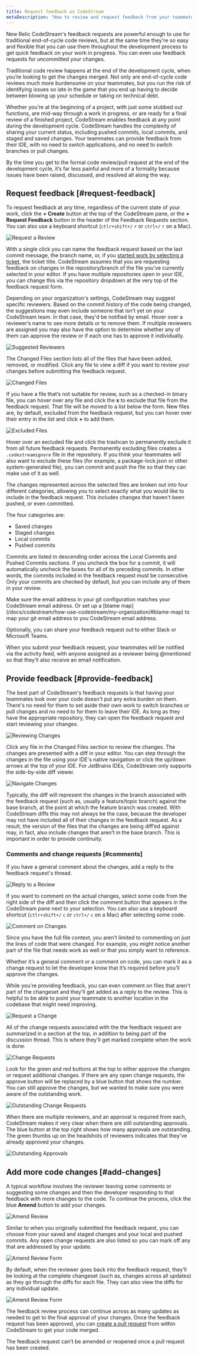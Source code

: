 ```yaml
---
title: Request feedback on CodeStream
metaDescription: "How to review and request feedback from your teammates, as well as how to make direct code changes."
---
```


New Relic CodeStream's feedback requests are powerful enough to use for traditional
end-of-cycle code reviews, but at the same time they're so easy and flexible
that you can use them throughout the development process to get quick feedback
on your work in progress. You can even use feedback requests for uncommitted your changes.

Traditional code review happens at the end of the development cycle, when you’re
looking to get the changes merged. Not only are end-of-cycle code reviews much
more burdensome on your teammates, but you run the risk of identifying issues so
late in the game that you end up having to decide between blowing up your
schedule or taking on technical debt.

Whether you’re at the beginning of a project, with just some stubbed out
functions, are mid-way through a work in progress, or are ready for a final
review of a finished project, CodeStream enables feedback at any point
during the development cycle. CodeStream handles the complexity of sharing your
current status, including pushed commits, local commits, and staged and saved
changes. Your teammates can provide feedback from their IDE, with no need to
switch applications, and no need to switch branches or pull changes.

By the time you get to the formal code review/pull request at the end of the
development cycle, it’s far less painful and more of a formality because issues
have been raised, discussed, and resolved all along the way.

## Request feedback [#request-feedback]

To request feedback at any time, regardless of the current state of your work,
click the **+ Create** button at the top of the CodeStream pane, or the **+ Request Feedback** 
button in the header of the Feedback Requests section. You can also use a
keyboard shortcut (`ctlr+shift+/` `r` or `ctrl+/` `r` on a Mac).

![Request a Review](/images/RequestFeedback.png)

With a single click you can name the feedback request based on the last commit
message, the branch name, or, if you [started work by selecting a
ticket](/docs/codestream/how-use-codestream/start-work/), the ticket title. CodeStream assumes that you are
requesting feedback on changes in the repository/branch of the file you've currently selected
in your editor. If you have multiple repositories open in your IDE, you can
change this via the repository dropdown at the very top of the feedback request form. 

Depending on your organization's
settings, CodeStream may suggest specific reviewers. Based on the commit history of the code
being changed, the suggestions may even include someone that isn't yet on your
CodeStream team. In that case, they'd be notified by email. Hover over a
reviewer’s name to see more details or to remove them. If multiple reviewers are
assigned you may also have the option to determine whether any of them can
approve the review or if each one has to approve it individually.

![Suggested Reviewers](/images/ReviewAssignment.png)

The Changed Files section lists all of the files that have been added, removed,
or modified. Click any file to view a diff if you want to review your changes
before submitting the feedback request.

![Changed Files](/images/ChangedFiles1.png)

If you have a file that’s not suitable for review, such as a checked-in binary
file, you can hover over any file and click the **x** to exclude that file from the
feedback request. That file will be moved to a list below the form. 
New files are, by default, excluded from the feedback request, but you can hover
over their entry in the list and click **+** to add them.

![Excluded Files](/images/ExcludeFromReview.png)

Hover over an excluded file and click the trashcan to permanently exclude it
from all future feedback requests. Permanently excluding files creates a
`.codestreamignore` file in the repository. If you think your teammates will also
want to exclude these files (for example, a package-lock.json or other system-generated
file), you can commit and push the file so that they can make use of it as well.

The changes represented across the selected files are broken out into four
different categories, allowing you to select exactly what you would like to
include in the feedback request. This includes changes that haven't been pushed,
or even committed.

The four categories are:
* Saved changes
* Staged changes
* Local commits
* Pushed commits

Commits are listed in descending order across the Local Commits and
Pushed Commits sections. If you uncheck the box for a commit, it will automatically
uncheck the boxes for all of its preceding commits. In other words, the commits
included in the feedback request must be consecutive. Only your commits are
checked by default, but you can include any of them in your review. 

<Callout variant="tip">
Make
sure the email address in your git configuration matches your CodeStream email
address. Or set up a [blame map](/docs/codestream/how-use-codestream/my-organization/#blame-map) to map
your git email address to you CodeStream email address.
</Callout>

Optionally, you can share your feedback request out to either Slack or
Microsoft Teams.

When you submit your feedback request, your teammates will be notified via the
activity feed, with anyone assigned as a reviewer being @mentioned so that
they’ll also receive an email notification. 

## Provide feedback [#provide-feedback]

The best part of CodeStream's feedback requests is that having your teammates
look over your code doesn't put any extra burden on them. There's no need for them to
set aside their own work to switch branches or pull changes and no need to for
them to leave their IDE. As long as they have the appropriate repository, they can open the feedback request and start reviewing your changes.

![Reviewing Changes](/images/FRDiff.png)

Click any file in the Changed Files section to review the changes. The changes are 
presented with a diff in your editor. You can step through the changes in
the file using your IDE's native navigation or click the up/down arrows at the top of your IDE. For JetBrains IDEs, CodeStream only supports the side-by-side diff viewer.

![Navigate Changes](/images/NavigateChanges.png)

Typically, the diff will represent the changes in the branch associated with the
feedback request (such as, usually a feature/topic branch) against the base branch,
at the point at which the feature branch was created. With CodeStream
diffs this may not always be the case, because the developer may not have included
all of their changes in the feedback request. As a result, the version of the
files that the changes are being diff’ed against may, in fact, also include
changes that aren’t in the base branch. This is important in order to provide
continuity.

### Comments and change requests [#comments]

If you have a general comment about the changes, add a reply to the
feedback request's thread.

![Reply to a Review](/images/FRReply.png)

If you want to comment on the actual changes, select some code from the
right side of the diff and then click the comment button that appears in the
CodeStream pane next to your selection. You can also use a keyboard shortcut
(`ctlr+shift+/` `c` or `ctrl+/` `c` on a Mac) after selecting some code.

![Comment on Changes](/images/QS-FeedbackRequest.png)

Since you have the full file context, you aren’t limited to commenting on just
the lines of code that were changed. For example, you might notice another part of
the file that needs work as well or that you simply want to reference.

Whether it’s a general comment or a comment on code, you can mark it as a change
request to let the developer know that it’s required before you’ll approve the
changes. 

While you're providing feedback, you can even comment on files that aren't
part of the changeset and they'll get added as a reply to the review. This is
helpful to be able to point your teammate to another location in the codebase
that might need improving.

![Request a Change](/images/ReviewChgReqCheck.png)

All of the change requests associated with the the feedback request are
summarized in a section at the top, in addition to being part of the discussion
thread. This is where they'll get marked complete when the work is done.

![Change Requests](/images/ReviewChgReqSection1.png)

Look for the green and red buttons at the top to either approve the changes or
request additional changes. If there are any open change
requests, the approve button will be replaced by a blue button that shows
the number. You can still approve the changes, but we wanted to make sure you
were aware of the outstanding work.

![Outstanding Change Requests](/images/ApproveWithChgReqs3.png)

When there are multiple reviewers, and an approval is required from each,
CodeStream makes it very clear when there are still outstanding approvals. The
blue button at the top right shows how many approvals are outstanding. The green thumbs up on the headshots of reviewers indicates that they've 
already approved your changes.

![Outstanding Approvals](/images/ReviewIncomplete.png)

## Add more code changes [#add-changes]

A typical workflow involves the reviewer leaving some comments or suggesting
some changes and then the developer responding to that feedback with more
changes to the code. To continue the process, click the blue **Amend** button to add
your changes.

![Amend Review](/images/FRAmend1.png)

Similar to when you originally submitted the feedback request, you can choose from your
saved and staged changes and your local and pushed commits. Any open change
requests are also listed so you can mark off any that are addressed by
your update.

![Amend Review Form](/images/ReviewAmendForm.png)

By default, when the reviewer goes back into the feedback request, they’ll be
looking at the complete changeset (such as, changes across all updates) as they go
through the diffs for each file. They can also view the diffs
for any individual update.

![Amend Review Form](/images/ReviewCheckpoints.png)

The feedback review process can continue across as many updates as needed to get to the
final approval of your changes. Once the feedback request has been
approved, you can [create a pull request](/docs/codestream/how-use-codestream/pull-requests) from within CodeStream
to get your code merged. 

<Callout variant="tip">
The feedback request can't be amended or
reopened once a pull request has been created.
</Callout>


